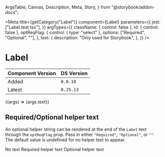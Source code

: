   ArgsTable,
  Canvas,
  Description,
  Meta,
  Story,
} from "@storybook/addon-docs";


<Meta
  title={getCategory("Label")}
  component={Label}
  parameters={{
    jest: ["Label.test.tsx"],
  }}
  argTypes={{
    className: { control: false },
    id: { control: false },
    optReqFlag: {
      control: { type: "select" },
      options: ["Required", "Optional", ""],
    },
    text: {
      description: "Only used for Storybook",
    },
  }}
/>

# Label

| Component Version | DS Version |
| ----------------- | ---------- |
| Added             | `0.0.10`   |
| Latest            | `0.25.13`  |

<Description of={Label} />

<Canvas>
  <Story
    name="Label with Controls"
    args={{
      className: undefined,
      htmlFor: "id-of-input-element",
      id: "label-id",
      optReqFlag: "Required",
      text: "A label for a villager.",
    }}
  >
    {(args) => <Label {...args}>{args.text}</Label>}
  </Story>
</Canvas>

<ArgsTable story="Label with Controls" />

## Required/Optional helper text

An optional helper string can be rendered at the end of the `Label` text through
the `optReqFlag` prop. Pass in either `"Required"`, `"Optional"`, or `""`. The
default value is undefined for no helper text to appear.

<Canvas>
  <Story name="Required/Optional helper text">
    <Box width="300px">
      <Label htmlFor="some-id1" optReqFlag="">
        No text
      </Label>
      <Label htmlFor="some-id2" optReqFlag="Required">
        Required helper text
      </Label>
      <Label htmlFor="some-id3" optReqFlag="Optional">
        Optional helper text
      </Label>
    </Box>
  </Story>
</Canvas>

